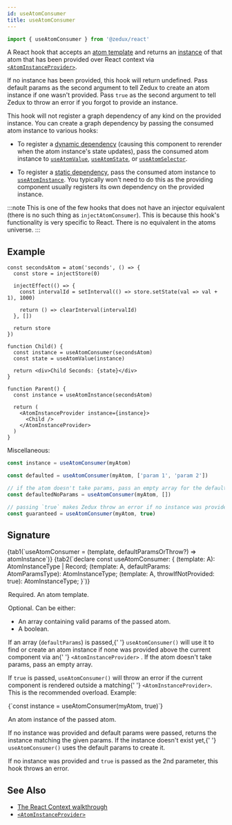 ```yaml
---
id: useAtomConsumer
title: useAtomConsumer
---
```



```ts
import { useAtomConsumer } from '@zedux/react'
```

A React hook that accepts an [atom template](../classes/AtomTemplate) and returns an [instance](../classes/AtomInstance) of that atom that has been provided over React context via [`<AtomInstanceProvider>`](../components/AtomInstanceProvider).

If no instance has been provided, this hook will return undefined. Pass default params as the second argument to tell Zedux to create an atom instance if one wasn't provided. Pass `true` as the second argument to tell Zedux to throw an error if you forgot to provide an instance.

This hook will not register a graph dependency of any kind on the provided instance. You can create a graph dependency by passing the consumed atom instance to various hooks:

- To register a [dynamic dependency](../glossary#dynamic-graph-dependency) (causing this component to rerender when the atom instance's state updates), pass the consumed atom instance to [`useAtomValue`](useAtomValue), [`useAtomState`](useAtomState), or [`useAtomSelector`](useAtomSelector).

- To register a [static dependency](../glossary#static-graph-dependency), pass the consumed atom instance to [`useAtomInstance`](useAtomInstance). You typically won't need to do this as the providing component usually registers its own dependency on the provided instance.

:::note
This is one of the few hooks that does not have an injector equivalent (there is no such thing as `injectAtomConsumer`). This is because this hook's functionality is very specific to React. There is no equivalent in the atoms universe.
:::

## Example

```tsx live ecosystemId=useAtomConsumer/example resultVar=Parent
const secondsAtom = atom('seconds', () => {
  const store = injectStore(0)

  injectEffect(() => {
    const intervalId = setInterval(() => store.setState(val => val + 1), 1000)

    return () => clearInterval(intervalId)
  }, [])

  return store
})

function Child() {
  const instance = useAtomConsumer(secondsAtom)
  const state = useAtomValue(instance)

  return <div>Child Seconds: {state}</div>
}

function Parent() {
  const instance = useAtomInstance(secondsAtom)

  return (
    <AtomInstanceProvider instance={instance}>
      <Child />
    </AtomInstanceProvider>
  )
}
```

Miscellaneous:

```ts
const instance = useAtomConsumer(myAtom)

const defaulted = useAtomConsumer(myAtom, ['param 1', 'param 2'])

// if the atom doesn't take params, pass an empty array for the default params:
const defaultedNoParams = useAtomConsumer(myAtom, [])

// passing `true` makes Zedux throw an error if no instance was provided:
const guaranteed = useAtomConsumer(myAtom, true)
```

## Signature

<Tabs>
  {tab1(`useAtomConsumer = (template, defaultParamsOrThrow?) => atomInstance`)}
  {tab2(`declare const useAtomConsumer: {
  <A extends AnyAtomTemplate>(template: A): AtomInstanceType<A> | Record<string, never>;
  <A extends AnyAtomTemplate>(template: A, defaultParams: AtomParamsType<A>): AtomInstanceType<A>;
  <A extends AnyAtomTemplate>(template: A, throwIfNotProvided: true): AtomInstanceType<A>;
}`)}
</Tabs>

<Legend>
  <Item name="template">
    <p>
      Required. An <Link to="../classes/AtomTemplate">atom template</Link>.
    </p>
  </Item>
  <Item name="defaultParamsOrThrow">
    <p>Optional. Can be either:</p>
    <ul>
      <li>An array containing valid params of the passed atom.</li>
      <li>A boolean.</li>
    </ul>
    <p>
      If an array (<code>defaultParams</code>) is passed,{' '}
      <code>useAtomConsumer()</code> will use it to find or create an atom
      instance if none was provided above the current component via an{' '}
      <Link to="../components/AtomInstanceProvider">
        <code>&lt;AtomInstanceProvider&gt;</code>
      </Link>
      . If the atom doesn't take params, pass an empty array.
    </p>
    <p>
      If <code>true</code> is passed, <code>useAtomConsumer()</code> will throw
      an error if the current component is rendered outside a matching{' '}
      <code>&lt;AtomInstanceProvider&gt;</code>. This is the recommended
      overload. Example:
    </p>
    <Ts>{`const instance = useAtomConsumer(myAtom, true)`}</Ts>
  </Item>
  <Item name="Returns">
    <p>
      An <Link to="../classes/AtomInstance">atom instance</Link> of the passed
      atom.
    </p>
    <p>
      If no instance was provided and default params were passed, returns the
      instance matching the given params. If the instance doesn't exist yet,{' '}
      <code>useAtomConsumer()</code> uses the default params to create it.
    </p>
    <p>
      If no instance was provided and <code>true</code> is passed as the 2nd
      parameter, this hook throws an error.
    </p>
  </Item>
</Legend>

## See Also

- [The React Context walkthrough](../../walkthrough/react-context)
- [`<AtomInstanceProvider>`](../components/AtomInstanceProvider)
